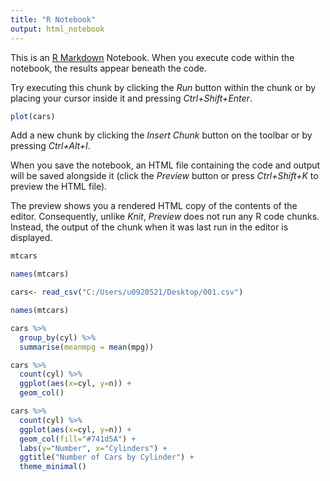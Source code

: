 ```yaml
---
title: "R Notebook"
output: html_notebook
---
```


This is an [R Markdown](http://rmarkdown.rstudio.com) Notebook. When you execute code within the notebook, the results appear beneath the code. 

Try executing this chunk by clicking the *Run* button within the chunk or by placing your cursor inside it and pressing *Ctrl+Shift+Enter*. 

```r
plot(cars)
```

Add a new chunk by clicking the *Insert Chunk* button on the toolbar or by pressing *Ctrl+Alt+I*.

When you save the notebook, an HTML file containing the code and output will be saved alongside it (click the *Preview* button or press *Ctrl+Shift+K* to preview the HTML file).

The preview shows you a rendered HTML copy of the contents of the editor. Consequently, unlike *Knit*, *Preview* does not run any R code chunks. Instead, the output of the chunk when it was last run in the editor is displayed.

```r
mtcars

names(mtcars)
```
```r


cars<- read_csv("C:/Users/u0920521/Desktop/001.csv")

names(mtcars)

```
```r

cars %>% 
  group_by(cyl) %>% 
  summarise(meanmpg = mean(mpg))


```

```r
cars %>% 
  count(cyl) %>% 
  ggplot(aes(x=cyl, y=n)) +
  geom_col()
```

```r
cars %>% 
  count(cyl) %>% 
  ggplot(aes(x=cyl, y=n)) +
  geom_col(fill="#741d5A") + 
  labs(y="Number", x="Cylinders") +
  ggtitle("Number of Cars by Cylinder") + 
  theme_minimal()


```

